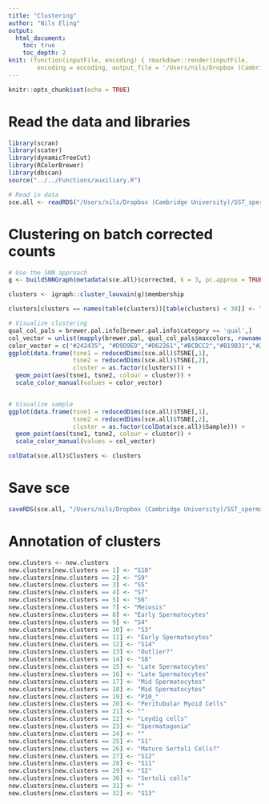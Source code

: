 ```yaml
---
title: "Clustering"
author: "Nils Eling"
output: 
  html_document:
    toc: true
    toc_depth: 2
knit: (function(inputFile, encoding) { rmarkdown::render(inputFile, 
        encoding = encoding, output_file = '/Users/nils/Dropbox (Cambridge University)/SST_spermatocytes/Analysis/10X/Preprocessing/QualityControl/Clustering.html') })
---
```


```r
knitr::opts_chunk$set(echo = TRUE)
```

# Read the data and libraries

```r
library(scran)
library(scater)
library(dynamicTreeCut)
library(RColorBrewer)
library(dbscan)
source("../../Functions/auxiliary.R")

# Read in data
sce.all <- readRDS("/Users/nils/Dropbox (Cambridge University)/SST_spermatocytes/Analysis/data/10X_data/SCE_all_BatchCorrected.rds")
```

# Clustering on batch corrected counts

```r
# Use the SNN approach
g <- buildSNNGraph(metadata(sce.all)$corrected, k = 3, pc.approx = TRUE)

clusters <- igraph::cluster_louvain(g)$membership

clusters[clusters == names(table(clusters))[table(clusters) < 30]] <- "Outliers"

# Visualize clustering
qual_col_pals = brewer.pal.info[brewer.pal.info$category == 'qual',]
col_vector = unlist(mapply(brewer.pal, qual_col_pals$maxcolors, rownames(qual_col_pals)))
color_vector = c("#242435", "#D9D9ED","#D62261","#BCBCC2","#B19B31","#282B69","#572972","#421449","#4A1028","#851A4F","#643F18","#0F1131","#FFDFB2","#60AC78","#985D25","#176D38","#C58C58","#827BAF","#F36E21","#71719A","#47476B","#AFB3DA","#9595C9","#93381F","#A58D81","#8A8A9B","#2A348B","#6167AF","#5F4E97","#EE6493","#CECAE5","#ff00ff")
ggplot(data.frame(tsne1 = reducedDims(sce.all)$TSNE[,1],
                  tsne2 = reducedDims(sce.all)$TSNE[,2],
                  cluster = as.factor(clusters))) +
  geom_point(aes(tsne1, tsne2, colour = cluster)) +
  scale_color_manual(values = color_vector)


# Visualize sample
ggplot(data.frame(tsne1 = reducedDims(sce.all)$TSNE[,1],
                  tsne2 = reducedDims(sce.all)$TSNE[,2],
                  cluster = as.factor(colData(sce.all)$Sample))) +
  geom_point(aes(tsne1, tsne2, colour = cluster)) +
  scale_color_manual(values = col_vector)

colData(sce.all)$Clusters <- clusters
```

# Save sce

```r
saveRDS(sce.all, "/Users/nils/Dropbox (Cambridge University)/SST_spermatocytes/Analysis/data/10X_data/SCE_all_clusters.rds")
```


# Annotation of clusters

```r
new.clusters <- new.clusters
new.clusters[new.clusters == 1] <- "S10"
new.clusters[new.clusters == 2] <- "S9"
new.clusters[new.clusters == 3] <- "S5"
new.clusters[new.clusters == 4] <- "S7"
new.clusters[new.clusters == 5] <- "S6"
new.clusters[new.clusters == 7] <- "Meiosis"
new.clusters[new.clusters == 8] <- "Early Spermatocytes"
new.clusters[new.clusters == 9] <- "S4"
new.clusters[new.clusters == 10] <- "S3"
new.clusters[new.clusters == 11] <- "Early Spermatocytes"
new.clusters[new.clusters == 12] <- "S14"
new.clusters[new.clusters == 13] <- "Outlier?"
new.clusters[new.clusters == 14] <- "S8"
new.clusters[new.clusters == 15] <- "Late Spermatocytes"
new.clusters[new.clusters == 16] <- "Late Spermatocytes"
new.clusters[new.clusters == 17] <- "Mid Spermatocytes"
new.clusters[new.clusters == 18] <- "Mid Spermatocytes"
new.clusters[new.clusters == 19] <- "P10_"
new.clusters[new.clusters == 20] <- "Peritubular Myoid Cells"
new.clusters[new.clusters == 21] <- ""
new.clusters[new.clusters == 22] <- "Leydig cells"
new.clusters[new.clusters == 23] <- "Spermatogonia"
new.clusters[new.clusters == 24] <- ""
new.clusters[new.clusters == 25] <- "S1"
new.clusters[new.clusters == 26] <- "Mature Sertoli Cells?"
new.clusters[new.clusters == 27] <- "S12"
new.clusters[new.clusters == 28] <- "S11"
new.clusters[new.clusters == 29] <- "S2"
new.clusters[new.clusters == 30] <- "Sertoli cells"
new.clusters[new.clusters == 31] <- ""
new.clusters[new.clusters == 32] <- "S13"

```

